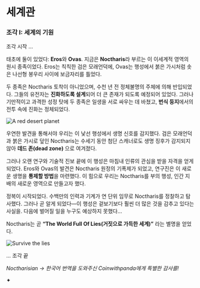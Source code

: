 # 세계관

### 조각 I: 세계의 기원

조각 시작 …

태초에 둘이 있었다: **Eros**와 **Ovas**. 지금은 **Noctharis**라 부르는 이 이세계적 영역의 원시 종족이었다. Eros는 칙칙한 검은 모래언덕에, Ovas는 행성에서 붉은 가시처럼 솟은 나선형 봉우리 사이에 보금자리를 틀었다.

두 종족은 Noctharis 토착이 아니었으며, 수천 년 전 정체불명의 주체에 의해 반입되었다. 그들의 유전자는 **진화하도록 설계**되어 더 큰 존재가 되도록 예정되어 있었다. 그러나 기만적이고 과격한 성정 탓에 두 종족은 일생을 서로 싸우는 데 바쳤고, **번식 둥지**에서의 전투 속에 진화는 정체되었다.

![A red desert planet](public/lore-b.png "A red desert planet")

우연한 발견을 통해서야 우리는 이 낯선 행성에서 생명 신호를 감지했다. 검은 모래언덕과 붉은 가시로 덮인 Noctharis는 수세기 동안 첨단 스캐너로도 생명 징후가 감지되지 않아 **데드 존(dead zone)** 으로 여겨졌다.

그러나 오랜 연구와 기술적 진보 끝에 이 행성은 마침내 인류의 관심을 받을 자격을 얻게 되었다. Eros와 Ovas의 발견은 Noctharis 원정의 기폭제가 되었고, 연구진은 이 새로운 생명을 **통제할 방법**을 마련했다. 이 힘으로 우리는 Noctharis를 부의 행성, 인간 지배의 새로운 영역으로 만들고자 했다.

정복이 시작되었다. 수백만의 인력과 기계가 연 단위 임무로 Noctharis를 정찰하고 탐사했다. 그러나 곧 알게 되었다—이 행성은 겉보기보다 훨씬 더 많은 것을 감추고 있다는 사실을. 다음에 벌어질 일을 누구도 예상하지 못했다…

Noctharis는 곧 **“The World Full Of Lies(거짓으로 가득한 세계)”** 라는 별명을 얻었다.

![Survive the lies](public/lore-a.jpg "Survive the Lies")

… 조각 끝

_Noctharisian -> 한국어 번역을 도와주신 Coinwithpanda에게 특별한 감사를!_

✦
